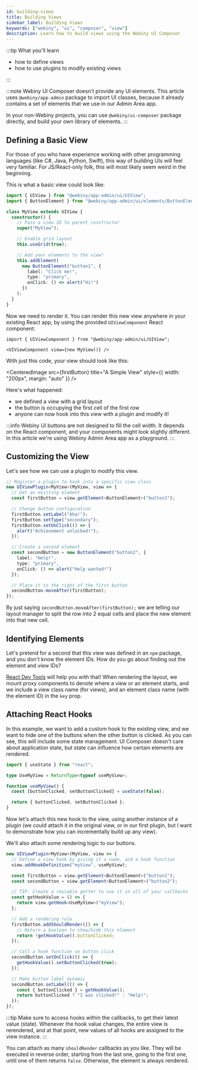 ```yaml
---
id: building-views
title: Building Views
sidebar_label: Building Views
keywords: ["webiny", "ui", "composer", "view"]
description: Learn how to build views using the Webiny UI Composer
---
```



:::tip What you'll learn

- how to define views
- how to use plugins to modify existing views

:::

:::note
Webiny UI Composer doesn't provide any UI elements. This article uses `@webiny/app-admin` package to import UI classes, because it already contains a set of elements that we use in our Admin Area app.

In your non-Webiny projects, you can use `@webiny/ui-composer` package directly, and build your own library of elements.
:::

## Defining a Basic View

For those of you who have experience working with other programming languages (like C#, Java, Python, Swift), this way of building UIs will feel very familiar. For JS/React-only folk, this will most likely seem weird in the beginning.

This is what a basic view could look like:

```ts title="Defining a View"
import { UIView } from "@webiny/app-admin/ui/UIView";
import { ButtonElement } from "@webiny/app-admin/ui/elements/ButtonElement";

class MyView extends UIView {
  constructor() {
    // Pass a view ID to parent constructor
    super("MyView");

    // Enable grid layout
    this.useGrid(true);

    // Add your elements to the view!
    this.addElement(
      new ButtonElement("button1", {
        label: "Click me!",
        type: "primary",
        onClick: () => alert("Hi!")
      })
    );
  }
}
```

Now we need to render it. You can render this new view anywhere in your existing React app, by using the provided `UIViewComponent` React component:

```tsx title="Rendering in React"
import { UIViewComponent } from "@webiny/app-admin/ui/UIView";

<UIViewComponent view={new MyView()} />
```

With just this code, your view should look like this:

<CenteredImage src={firstButton} title="A Simple View" style={{ width: "200px", margin: "auto" }} />

Here's what happened:

- we defined a view with a grid layout
- the button is occupying the first cell of the first row
- anyone can now hook into this view with a plugin and modify it!

:::info
Webiny UI buttons are not designed to fill the cell width. It depends on the React component, and your components might look slightly different. In this article we're using Webiny Admin Area app as a playground.
:::

## Customizing the View

Let's see how we can use a plugin to modify this view.

```ts title="Modifying Using a Plugin"
// Register a plugin to hook into a specific view class
new UIViewPlugin<MyView>(MyView, view => {
  // Get an existing element
  const firstButton = view.getElement<ButtonElement>("button1");

  // Change button configuration
  firstButton.setLabel("Aha!");
  firstButton.setType("secondary");
  firstButton.setOnClick(() => {
    alert("Achievement unlocked!");
  });

  // Create a second element
  const secondButton = new ButtonElement("button2", {
    label: "Help!",
    type: "primary",
    onClick: () => alert("Help wanted!")
  });

  // Place it to the right of the first button
  secondButton.moveAfter(firstButton);
});
```

<CenteredImage src={secondButton} title="The View After Modification" />

By just saying `secondButton.moveAfter(firstButton);` we are telling our layout manager to split the row into 2 equal cells and place the new element into that new cell.

## Identifying Elements

Let's pretend for a second that this view was defined in an `npm` package, and you don't know the element IDs. How do you go about finding out the element and view IDs?

[React Dev Tools](https://www.google.com/search?q=react-dev-tools) will help you with that! When rendering the layout, we mount proxy components to denote where a view or an element starts, and we include a view class name (for views), and an element class name (with the element ID) in the `key` prop.

<CenteredImage src={devTools} title="Finding the Relevant Element and View IDs" />

## Attaching React Hooks

In this example, we want to add a custom hook to the existing view, and we want to hide one of the buttons when the other button is clicked. As you can see, this will include some state management. UI Composer doesn't care about application state, but state can influence how certain elements are rendered.

```ts title="Define a Simple Hook"
import { useState } from "react";

type UseMyView = ReturnType<typeof useMyView>;

function useMyView() {
  const [buttonClicked, setButtonClicked] = useState(false);

  return { buttonClicked, setButtonClicked };
}
```

Now let's attach this new hook to the view, using another instance of a plugin (we could attach it in the original view, or in our first plugin, but I want to demonstrate how you can incrementally build up any view).

We'll also attach some rendering logic to our buttons.

```ts title="Adding a Hook to Existing View and Attaching Rendering Logic"
new UIViewPlugin<MyView>(MyView, view => {
  // Define a view hook by giving it a name, and a hook function
  view.addHookDefinition("myView", useMyView);

  const firstButton = view.getElement<ButtonElement>("button1");
  const secondButton = view.getElement<ButtonElement>("button2");

  // TIP: Create a reusable getter to use it in all of your callbacks
  const getHookValue = () => {
    return view.getHook<UseMyView>("myView");
  };

  // Add a rendering rule
  firstButton.addShouldRender(() => {
    // Return a boolean to show/hide this element
    return !getHookValue().buttonClicked;
  });

  // Call a hook function on button click
  secondButton.setOnClick(() => {
    getHookValue().setButtonClicked(true);
  });

  // Make button label dynamic
  secondButton.setLabel(() => {
    const { buttonClicked } = getHookValue();
    return buttonClicked ? "I was clicked!" : "Help!";
  });
});
```

:::tip
Make sure to access hooks within the callbacks, to get their latest value (state). Whenever the hook value changes, the entire view is rerendered, and at that point, new values of all hooks are assigned to the view instance.
:::

You can attach as many `shouldRender` callbacks as you like. They will be executed in reverse order, starting from the last one, going to the first one, until one of them returns `false`. Otherwise, the element is always rendered.

